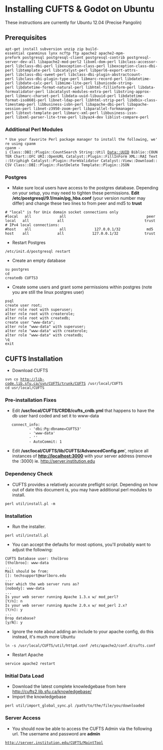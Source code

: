 = Installing CUFTS & Godot on Ubuntu =
These instructions are currently for Ubuntu 12.04 (Precise Pangolin)
== Prerequisites ==
 apt-get install subversion unzip zip build-essential cpanminus lynx ncftp ftp apache2 apache2-mpm-prefork postgresql postgresql-client postgresql-contrib postgresql-server-dev-all libapache2-mod-perl2 libxml-dom-perl libclass-accessor-perl libclass-dbi-perl libexception-class-perl libexception-class-dbi-perl libtemplate-perl libcatalyst-perl libperl6-export-attrs-perl libclass-dbi-sweet-perl libclass-dbi-plugin-abstractcount-perl libclass-dbi-plugin-type-perl libmarc-record-perl libdatetime-perl libdate-calc-perl libmime-lite-perl libunicode-string-perl libdatetime-format-natural-perl libhtml-fillinform-perl libdata-formvalidator-perl libcatalyst-modules-extra-perl libstring-approx-perl libmarc-charset-perl libdata-uuid-libuuid-perl libdatetime-format-iso8601-perl libnet-ldap-perl libhtml-strip-perl libdbix-class-timestamp-perl libbusiness-isbn-perl libapache-dbi-perl libapache-session-perl libnet-z3950-zoom-perl libparallel-forkmanager-perl libtext-template-perl libmarc-xml-perl libbusiness-issn-perl libxml-parser-lite-tree-perl libyaz4-dev liblist-compare-perl
=== Additional Perl Modules ===
 * Use your favorite Perl package manager to install the following, we're using cpanm
 cpanm -i Class::DBI::Plugin::CountSearch String::Util Data::UUID Biblio::COUNTER Chart::OFC URI::OpenURL Catalyst::Plugin::FillInForm XML::RAI Text::Striphigh Catalyst::Plugin::FormValidator Catalyst::View::Download::CSV Class::DBI::Plugin::FastDelete Template::Plugin::JSON
=== Postgres ===
* Make sure local users have access to the postgres database.  Depending on your setup, you may need to tighten these permissions.  '''Edit /etc/postgresql/9.1/main/pg_hba.conf''' (your version number may differ) and change these two lines to from peer and md5 to '''trust'''
 # "local" is for Unix domain socket connections only
 #local   all             all                                     peer
 local   all             all                                     trust
 # IPv4 local connections:
 #host    all             all             127.0.0.1/32            md5
 host    all             all             127.0.0.1/32            trust
* Restart Postgres
 /etc/init.d/postgresql restart
* Create an empty database
 su postgres
 cd
 createdb CUFTS3
* Create some users and grant some permissions within postgres (note you are still the linux postgres user)
 psql
 create user root;
 alter role root with superuser;
 alter role root with createrole;
 alter role root with createdb;
 create user "www-data";
 alter role "www-data" with superuser;
 alter role "www-data" with createrole;
 alter role "www-data" with createdb;
 \q
 exit
==  CUFTS Installation ==
* Download CUFTS 
 svn co http://lib-code.lib.sfu.ca/svn/CUFTS/trunk/CUFTS /usr/local/CUFTS
 cd usr/local/CUFTS
=== Pre-installation Fixes ===
* Edit '''/usr/local/CUFTS/CRDB/cufts_crdb.yml''' that happens to have the db user hard coded and set it to www-data
 	connect_info:
 			- 'dbi:Pg:dbname=CUFTS3'
 			- 'www-data'
 			- ''
 			- AutoCommit: 1
* Edit '''/usr/local/CUFTS/lib/CUFTS/AdvancedConfig.pm'''', replace all instances of '''http://localhost:3000''' with your server address (remove the :3000) ie. http://server.institution.edu

=== Dependency Check ===
* CUFTS provides a relatively accurate preflight script.  Depending on how out of date this document is, you may have additional perl modules to install.
 perl util/install.pl -m
=== Installation ===
* Run the installer. 
 perl util/install.pl
* You can accept the defaults for most options, you'll probably want to adjust the following:
 CUFTS Database user: tholbroo
 [tholbroo]: www-data
 ...
 Mail should be from: 
 []: techsupport@marlboro.edu
 ...
 User which the web server runs as?
 [nobody]: www-data
 ...
 Is your web server running Apache 1.3.x w/ mod_perl?
 [Y/n]: n
 Is your web server running Apache 2.0.x w/ mod_perl 2.x?
 [Y/n]: y
 ...
 Drop database?
 [y/N]: y

* Ignore the note about adding an include to your apache config, do this instead, it's much more Ubuntu
 ln -s /usr/local/CUFTS/util/httpd.conf /etc/apache2/conf.d/cufts.conf
* Restart Apache
 service apache2 restart
=== Initial Data Load ===
* Download the latest complete knowledgebase from here http://cufts2.lib.sfu.ca/knowledgebase/
* Import the knowledgebase
 perl util/import_global_sync.pl /path/to/the/file/you/downloaded
 
=== Server Access ===
* You should now be able to access the CUFTS Admin via the following url.  The username and password are '''admin'''
 http://server.institution.edu/CUFTS/MaintTool
